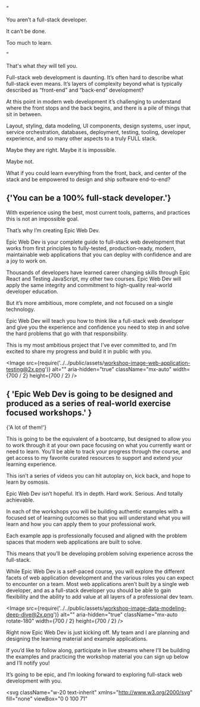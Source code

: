 <div className="flex items-center justify-center not-prose text-center text-xl sm:text-2xl leading-relaxed gap-10">

<div className="translate-y-5 font-mono text-4xl leading-none text-indigo-400 sm:text-5xl">
  “
</div>

<div className="italic flex flex-col gap-3 dark:text-white text-black">

You aren’t a full-stack developer.

It can’t be done.

Too much to learn.

</div>

<div className="translate-x-2 translate-y-5 font-mono text-4xl leading-none text-indigo-400 sm:text-5xl">
  ”
</div>

</div>

<div className="text-center pt-6 pb-1">

That's what _they_ will tell you.

</div>

Full-stack web development is daunting. It’s often hard to describe what full-stack even means. It’s layers of complexity beyond what is typically described as “front-end” and “back-end” development?

At this point in modern web development it’s challenging to understand where the front stops and the back begins, and there is a pile of things that sit in between.

Layout, styling, data modeling, UI components, design systems, user input, service orchestration, databases, deployment, testing, tooling, developer experience, and so many other aspects to a truly FULL stack.

Maybe they are right. Maybe it is impossible.

Maybe not.

What if you could learn everything from the front, back, and center of the stack and be empowered to design and ship software end-to-end?

<div className="not-prose py-12">
  <h2 className="mx-auto w-full max-w-2xl text-center text-4xl font-bold">
    <Balancer>{'You can be a 100% full-stack developer.'}</Balancer>
  </h2>
</div>

With experience using the best, most current tools, patterns, and practices this is not an impossible goal.

That’s why I’m creating Epic Web Dev.

Epic Web Dev is your complete guide to full-stack web development that works from first principles to fully-tested, production-ready, modern, maintainable web applications that you can deploy with confidence and are a joy to work on.

Thousands of developers have learned career changing skills through Epic React and Testing JavaScript, my other two courses. Epic Web Dev will apply the same integrity and commitment to high-quality real-world developer education.

But it’s more ambitious, more complete, and not focused on a single technology.

Epic Web Dev will teach you how to think like a full-stack web developer and give you the experience and confidence you need to step in and solve the hard problems that go with that responsibility.

This is my most ambitious project that I’ve ever committed to, and I’m excited to share my progress and build it in public with you.

<Image
  src={require('../../public/assets/workshop-image-web-application-testing@2x.png')}
  alt=""
  aria-hidden="true"
  className="mx-auto"
  width={700 / 2}
  height={700 / 2}
/>

<div className="-mt-5">
  <h2 className="mx-auto mb-0 w-full max-w-2xl pb-0 text-2xl sm:text-3xl lg:text-4xl">
    <Balancer>
      {
        'Epic Web Dev is going to be designed and produced as a series of real-world exercise focused workshops.'
      }
    </Balancer>
  </h2>
</div>

<p className="pb-10 pt-5 text-center">{'A lot of them!'}</p>

This is going to be the equivalent of a bootcamp, but designed to allow you to work through it at your own pace focusing on what you currently want or need to learn. You’ll be able to track your progress through the course, and get access to my favorite curated resources to support and extend your learning experience.

This isn’t a series of videos you can hit autoplay on, kick back, and hope to learn by osmosis.

Epic Web Dev isn’t hopeful. It’s in depth. Hard work. Serious. And totally achievable.

In each of the workshops you will be building authentic examples with a focused set of learning outcomes so that you will understand what you will learn and how you can apply them to your professional work.

Each example app is professionally focused and aligned with the problem spaces that modern web applications are built to solve.

This means that you’ll be developing problem solving experience across the full-stack.

While Epic Web Dev is a self-paced course, you will explore the different facets of web application development and the various roles you can expect to encounter on a team. Most web applications aren’t built by a single web developer, and as a full-stack developer you should be able to gain flexibility and the ability to add value at all layers of a professional dev team.

<Image
  src={require('../../public/assets/workshop-image-data-modeling-deep-dive@2x.png')}
  alt=""
  aria-hidden="true"
  className="mx-auto rotate-180"
  width={700 / 2}
  height={700 / 2}
/>

<div className="max-w-2xl mx-auto">

Right now Epic Web Dev is just kicking off. My team and I are planning and designing the learning material and example applications.

If you’d like to follow along, participate in live streams where I’ll be building the examples and practicing the workshop material you can sign up below and I’ll notify you!

It’s going to be epic, and I’m looking forward to exploring full-stack web development with you.

<svg
  className="w-20 text-inherit"
  xmlns="http://www.w3.org/2000/svg"
  fill="none"
  viewBox="0 0 100 71"
>
  <path
    fill="currentColor"
    d="M75.63 11.72c.27.032.468.167.593.407.125.24.12.474-.015.703-.125.177-.245.36-.36.547a24.878 24.878 0 0 1-1.218 1.687 35.318 35.318 0 0 0-2.22 3.032 1.553 1.553 0 0 0-.108.125 2.28 2.28 0 0 1-.376.406.454.454 0 0 1-.484.062c-.24-.218-.182-.614.172-1.187.365-.573.802-1.177 1.313-1.813.291-.375.552-.718.78-1.03.23-.324.376-.58.438-.767.094-.5-.26-.609-1.062-.328-.792.271-1.76.72-2.906 1.344a139.821 139.821 0 0 0-3.094 1.75c-.844.5-1.37.797-1.578.89a305.19 305.19 0 0 0-21.297 14.454c-.927.698-1.651 1.677-2.172 2.937a32.676 32.676 0 0 0-1.313 3.922 30.23 30.23 0 0 1-1.093 3.281c-.73 2.23-1.412 4.47-2.047 6.72-.302.968.02 1.624.968 1.968.688.24 1.38.48 2.079.719 1.28.458 2.573.89 3.875 1.297 2.208.583 4.432 1.114 6.671 1.593 2.167.448 4.313.953 6.438 1.516a43.084 43.084 0 0 1 6.25 2.172c.167.052.411.166.734.344.323.187.563.39.72.609.155.219.082.406-.22.562a2.159 2.159 0 0 1-.921-.312 4.055 4.055 0 0 0-.485-.219 37.847 37.847 0 0 0-5.953-2.125 120.274 120.274 0 0 0-6.156-1.469 90.514 90.514 0 0 1-8.188-2.062 53.934 53.934 0 0 1-3.172-1.063l-1.343-.468a5.03 5.03 0 0 1-.204-.063 4.9 4.9 0 0 0-1.156-.265c-.385-.042-.708.104-.969.437a250.22 250.22 0 0 0-3.78 9.5c-.095.25-.193.505-.298.766-.385.958-.74 1.932-1.062 2.922a26.618 26.618 0 0 1-1.735 4.328.405.405 0 0 1-.453.14c-.177-.041-.28-.156-.312-.343-.01-.282.052-.553.187-.813.021-.052.042-.099.063-.14a261.767 261.767 0 0 0 3.297-8.516 348.251 348.251 0 0 1 2.468-6.5c.053-.136.105-.281.157-.438a3.94 3.94 0 0 0 .36-1.36c.03-.447-.22-.796-.75-1.046-.511-.24-1.261-.51-2.25-.812a39.29 39.29 0 0 1-3.235-1.157c-1.104-.448-1.974-.979-2.61-1.593-.625-.615-.76-1.344-.406-2.188a4.068 4.068 0 0 1 1.031-1.078 194.95 194.95 0 0 0 5.828-4.297 218.114 218.114 0 0 1 4.672-3.5c.198-.167.526-.401.985-.703.468-.313.937-.615 1.406-.906.48-.302.844-.51 1.094-.625a4.782 4.782 0 0 0-.235.218 4.53 4.53 0 0 0-.218.204.908.908 0 0 1-.125.093c-.021.01-.016-.005.015-.047a17.64 17.64 0 0 0 2-3.796c.51-1.355.969-2.73 1.375-4.125a49.76 49.76 0 0 1 1.5-4.407c.73-2.24 1.464-4.468 2.203-6.687 1.48-4.375 2.896-8.76 4.25-13.156.094-.355.25-.62.47-.797.218-.177.421-.22.608-.125.188.093.277.364.266.812a369.025 369.025 0 0 0-6.047 17.406 841.427 841.427 0 0 1-3.156 9.47 3.513 3.513 0 0 1-.172.484c-.135.354-.24.713-.312 1.078-.073.354.015.599.265.734.24.01.558-.114.953-.375.396-.27.782-.557 1.157-.86.333-.26.609-.463.828-.609A206.671 206.671 0 0 1 62.27 18.8a142.86 142.86 0 0 1 8.344-4.907c.73-.406 1.464-.817 2.203-1.234a4.57 4.57 0 0 0 .235-.125c.406-.219.817-.411 1.234-.578a3.449 3.449 0 0 1 1.344-.234ZM40.833 35.55c.062-.25.041-.495-.063-.735l-.156-.312a.822.822 0 0 1-.078-.125 6.62 6.62 0 0 1 .469-.11c.114-.03.192-.041.234-.03.042 0 .068.004.078.015 0 .041-.161.15-.484.328-.25.135-.552.323-.907.562a5.847 5.847 0 0 0-.78.61 31.63 31.63 0 0 1-.595.469 42.82 42.82 0 0 1-.843.609c-.542.375-1.068.77-1.578 1.187a64.126 64.126 0 0 1-3.375 2.61 463.674 463.674 0 0 0-3.61 2.703c-.406.292-.797.61-1.172.953-.229.23-.432.49-.609.781a1.056 1.056 0 0 0-.156.72c.031.27.13.494.297.67l.03.032c.168.177.35.328.548.453.427.26.87.49 1.328.688 1.864.74 3.76 1.4 5.687 1.984.042.01.089.016.141.016.031.01.068.015.11.015a.952.952 0 0 0 .609-.078.821.821 0 0 0 .422-.437c.416-1.188.823-2.375 1.218-3.563a480.629 480.629 0 0 0 1.813-5.484c.48-1.51.953-3.02 1.422-4.531Z"
  />
  <path
    fill="currentColor"
    d="M60.317 47.861c-.573-.01-1.052-.146-1.437-.406-.386-.27-.532-.724-.438-1.36.031-.156.063-.265.094-.328.135-.343.292-.65.469-.921.166-.271.317-.49.453-.657l.187-.25c.219-.26.625-.666 1.219-1.218a6.736 6.736 0 0 1 1.922-1.282 3.55 3.55 0 0 1 .453-.11c.219-.04.453-.02.703.063.104.052.198.115.281.188a.486.486 0 0 1 .157.39c-.01.146-.026.261-.047.344 0 .01-.005.021-.016.032-.125.416-.453.802-.984 1.156-.532.344-1.078.635-1.64.875-.563.229-.954.375-1.173.437-.031.01-.104.042-.219.094-.104.052-.229.13-.375.234a1.394 1.394 0 0 0-.656.954c-.114.645.177 1.041.875 1.187.177.031.35.031.516 0a7.585 7.585 0 0 0 2.406-.781c.646-.354 1.276-.73 1.89-1.125.772-.49 1.553-.959 2.345-1.406a.74.74 0 0 1 .39-.141c.063 0 .12.02.172.062a.228.228 0 0 1 .047.141c0 .042-.01.089-.031.14a.81.81 0 0 1-.22.204 45.08 45.08 0 0 1-2.921 1.89c-.833.552-1.719 1-2.656 1.344-.5.167-1.089.25-1.766.25Zm2.766-5.203a1.18 1.18 0 0 0 .062-.172c.01-.052.01-.088 0-.11v-.046l-.015-.031a.246.246 0 0 0-.047-.063.362.362 0 0 0-.094-.062c-.094-.032-.286.057-.578.265a11.3 11.3 0 0 0-.922.735c-.323.291-.604.547-.844.765a5.29 5.29 0 0 0 .406-.156c.23-.104.49-.224.782-.36.291-.135.557-.27.797-.406.24-.145.39-.265.453-.359Z"
  />
  <path
    fill="currentColor"
    d="M89.473 26.533c-2.208 4.708-4.27 10.177-6.187 16.406a127.22 127.22 0 0 0-2.484 9.657 119.398 119.398 0 0 0-1.547 8.671.488.488 0 0 1-.11.282.4.4 0 0 1-.25.156.416.416 0 0 1-.36-.078.56.56 0 0 1-.218-.36c.417-2.791.974-5.76 1.672-8.906a130.896 130.896 0 0 1 2.656-9.875c1.927-6.083 3.985-11.458 6.172-16.125a.642.642 0 0 1 .25-.328c.115-.073.209-.094.281-.062.063.03.11.099.141.203a.613.613 0 0 1-.016.36ZM74.88 46.861a3.684 3.684 0 0 1-.891-.156l-.14-.063c-.324-.156-.542-.286-.657-.39a3.379 3.379 0 0 1-.672-.766 53.478 53.478 0 0 0-.39-.672l-.282-.5a6.608 6.608 0 0 0-.234-.343.52.52 0 0 1-.063-.079.635.635 0 0 0-.437-.218.635.635 0 0 0-.484.093.395.395 0 0 0-.094.047 2.201 2.201 0 0 0-.188.14 10.63 10.63 0 0 0-1.515 1.83l-.469.718c-.125.187-.245.375-.36.562a12.64 12.64 0 0 1-1.218 1.64.994.994 0 0 1-.438.235.307.307 0 0 1-.234-.03.41.41 0 0 1-.188-.188.82.82 0 0 1-.062-.5 9.554 9.554 0 0 1 .484-1.61c.146-.354.292-.713.438-1.078.219-.531.437-1.068.656-1.61a4.43 4.43 0 0 0 .172-.39c.26-.594.495-1.198.703-1.812.094-.271.198-.537.313-.797.448-.98.807-1.99 1.078-3.032a2.04 2.04 0 0 1 .344-.765.435.435 0 0 1 .218-.11.34.34 0 0 1 .25.032c.021.01.042.026.063.047.02.02.036.046.047.078.03.166.041.333.03.5a.783.783 0 0 1-.093.312 24.68 24.68 0 0 0-.797 1.875 62.2 62.2 0 0 0-.312.797 183.326 183.326 0 0 1-1.375 3.297c-.406.927-.76 1.88-1.063 2.86-.031.135.016.208.14.218a.24.24 0 0 0 .079-.016.243.243 0 0 0 .063-.046l1.75-2.5a5.607 5.607 0 0 1 1.296-1.329c.188-.135.386-.244.594-.328a.895.895 0 0 1 .953.188c.167.156.308.333.422.531.084.146.162.302.235.469.041.094.088.187.14.281.01.042.026.078.047.11.104.229.219.442.344.64l.11.172c.072.114.181.245.327.39.146.136.323.261.532.376l.187.062c.125.042.302.073.531.094.23.01.495-.016.797-.078.938-.271 1.948-1.026 3.031-2.266a36.523 36.523 0 0 0 3.094-4.156 67.552 67.552 0 0 0 2.438-4.031l.968-1.735c1.146-2.187 2.47-3.791 3.97-6.812.04.062.082-.875.124-.813l.125.188a96.75 96.75 0 0 1-2.687 5.797 95.336 95.336 0 0 1-2.313 4.328l-.953 1.578c-.635 1.052-1.443 2.25-2.422 3.594a26.063 26.063 0 0 1-3.078 3.546c-1.073 1.021-2.068 1.552-2.984 1.594Zm1.937-13.719c-.135-.041-.208-.125-.219-.25 0-.052.006-.093.016-.125.01-.03.026-.052.047-.062.02-.02.894.073-.106.062 5.291-.656 9.257-1.171 11.621-1.328 2.376-.208 5.724-.427 10.047-.656.209-.02.355-.005.438.047.094.042.12.104.078.187a.834.834 0 0 1-.219.172 1.58 1.58 0 0 1-.375.125c-6.541.375-11.937.792-16.187 1.25-1.938.198-3.651.39-5.14.578Z"
  />
  <path
    stroke="currentColor"
    d="M75.63 11.72c.27.032.468.167.593.407.125.24.12.474-.015.703-.125.177-.245.36-.36.547a24.878 24.878 0 0 1-1.218 1.687 35.318 35.318 0 0 0-2.22 3.032 1.553 1.553 0 0 0-.108.125 2.28 2.28 0 0 1-.376.406.454.454 0 0 1-.484.062c-.24-.218-.182-.614.172-1.187.365-.573.802-1.177 1.313-1.813.291-.375.552-.718.78-1.03.23-.324.376-.58.438-.767.094-.5-.26-.609-1.062-.328-.792.271-1.76.72-2.906 1.344a139.821 139.821 0 0 0-3.094 1.75c-.844.5-1.37.797-1.578.89a305.19 305.19 0 0 0-21.297 14.454c-.927.698-1.651 1.677-2.172 2.937a32.676 32.676 0 0 0-1.313 3.922 30.23 30.23 0 0 1-1.093 3.281c-.73 2.23-1.412 4.47-2.047 6.72-.302.968.02 1.624.968 1.968.688.24 1.38.48 2.079.719 1.28.458 2.573.89 3.875 1.297 2.208.583 4.432 1.114 6.671 1.593 2.167.448 4.313.953 6.438 1.516a43.084 43.084 0 0 1 6.25 2.172c.167.052.411.166.734.344.323.187.563.39.72.609.155.219.082.406-.22.562a2.159 2.159 0 0 1-.921-.312 4.055 4.055 0 0 0-.485-.219 37.847 37.847 0 0 0-5.953-2.125 120.274 120.274 0 0 0-6.156-1.469 90.514 90.514 0 0 1-8.188-2.062 53.934 53.934 0 0 1-3.172-1.063l-1.343-.468a5.03 5.03 0 0 1-.204-.063 4.9 4.9 0 0 0-1.156-.265c-.385-.042-.708.104-.969.437a250.22 250.22 0 0 0-3.78 9.5c-.095.25-.193.505-.298.766-.385.958-.74 1.932-1.062 2.922a26.618 26.618 0 0 1-1.735 4.328.405.405 0 0 1-.453.14c-.177-.041-.28-.156-.312-.343-.01-.282.052-.553.187-.813.021-.052.042-.099.063-.14a261.767 261.767 0 0 0 3.297-8.516 348.251 348.251 0 0 1 2.468-6.5c.053-.136.105-.281.157-.438a3.94 3.94 0 0 0 .36-1.36c.03-.447-.22-.796-.75-1.046-.511-.24-1.261-.51-2.25-.812a39.29 39.29 0 0 1-3.235-1.157c-1.104-.448-1.974-.979-2.61-1.593-.625-.615-.76-1.344-.406-2.188a4.068 4.068 0 0 1 1.031-1.078 194.95 194.95 0 0 0 5.828-4.297 218.114 218.114 0 0 1 4.672-3.5c.198-.167.526-.401.985-.703.468-.313.937-.615 1.406-.906.48-.302.844-.51 1.094-.625a4.782 4.782 0 0 0-.235.218 4.53 4.53 0 0 0-.218.204.908.908 0 0 1-.125.093c-.021.01-.016-.005.015-.047a17.64 17.64 0 0 0 2-3.796c.51-1.355.969-2.73 1.375-4.125a49.76 49.76 0 0 1 1.5-4.407c.73-2.24 1.464-4.468 2.203-6.687 1.48-4.375 2.896-8.76 4.25-13.156.094-.355.25-.62.47-.797.218-.177.421-.22.608-.125.188.093.277.364.266.812a369.025 369.025 0 0 0-6.047 17.406 841.427 841.427 0 0 1-3.156 9.47 3.513 3.513 0 0 1-.172.484c-.135.354-.24.713-.312 1.078-.073.354.015.599.265.734.24.01.558-.114.953-.375.396-.27.782-.557 1.157-.86.333-.26.609-.463.828-.609A206.671 206.671 0 0 1 62.27 18.8a142.86 142.86 0 0 1 8.344-4.907c.73-.406 1.464-.817 2.203-1.234a4.57 4.57 0 0 0 .235-.125c.406-.219.817-.411 1.234-.578a3.449 3.449 0 0 1 1.344-.234ZM40.833 35.55c.062-.25.041-.495-.063-.735l-.156-.312a.822.822 0 0 1-.078-.125 6.62 6.62 0 0 1 .469-.11c.114-.03.192-.041.234-.03.042 0 .068.004.078.015 0 .041-.161.15-.484.328-.25.135-.552.323-.907.562a5.847 5.847 0 0 0-.78.61 31.63 31.63 0 0 1-.595.469 42.82 42.82 0 0 1-.843.609c-.542.375-1.068.77-1.578 1.187a64.126 64.126 0 0 1-3.375 2.61 463.674 463.674 0 0 0-3.61 2.703c-.406.292-.797.61-1.172.953-.229.23-.432.49-.609.781a1.056 1.056 0 0 0-.156.72c.031.27.13.494.297.67l.03.032c.168.177.35.328.548.453.427.26.87.49 1.328.688 1.864.74 3.76 1.4 5.687 1.984.042.01.089.016.141.016.031.01.068.015.11.015a.952.952 0 0 0 .609-.078.821.821 0 0 0 .422-.437c.416-1.188.823-2.375 1.218-3.563a480.629 480.629 0 0 0 1.813-5.484c.48-1.51.953-3.02 1.422-4.531Z"
  />
  <path
    stroke="currentColor"
    d="M60.317 47.861c-.573-.01-1.052-.146-1.437-.406-.386-.27-.532-.724-.438-1.36.031-.156.063-.265.094-.328.135-.343.292-.65.469-.921.166-.271.317-.49.453-.657l.187-.25c.219-.26.625-.666 1.219-1.218a6.736 6.736 0 0 1 1.922-1.282 3.55 3.55 0 0 1 .453-.11c.219-.04.453-.02.703.063.104.052.198.115.281.188a.486.486 0 0 1 .157.39c-.01.146-.026.261-.047.344 0 .01-.005.021-.016.032-.125.416-.453.802-.984 1.156-.532.344-1.078.635-1.64.875-.563.229-.954.375-1.173.437-.031.01-.104.042-.219.094-.104.052-.229.13-.375.234a1.394 1.394 0 0 0-.656.954c-.114.645.177 1.041.875 1.187.177.031.35.031.516 0a7.585 7.585 0 0 0 2.406-.781c.646-.354 1.276-.73 1.89-1.125.772-.49 1.553-.959 2.345-1.406a.74.74 0 0 1 .39-.141c.063 0 .12.02.172.062a.228.228 0 0 1 .047.141c0 .042-.01.089-.031.14a.81.81 0 0 1-.22.204 45.08 45.08 0 0 1-2.921 1.89c-.833.552-1.719 1-2.656 1.344-.5.167-1.089.25-1.766.25Zm2.766-5.203a1.18 1.18 0 0 0 .062-.172c.01-.052.01-.088 0-.11v-.046l-.015-.031a.246.246 0 0 0-.047-.063.362.362 0 0 0-.094-.062c-.094-.032-.286.057-.578.265a11.3 11.3 0 0 0-.922.735c-.323.291-.604.547-.844.765a5.29 5.29 0 0 0 .406-.156c.23-.104.49-.224.782-.36.291-.135.557-.27.797-.406.24-.145.39-.265.453-.359Z"
  />
  <path
    stroke="currentColor"
    d="M89.473 26.533c-2.208 4.708-4.27 10.177-6.187 16.406a127.22 127.22 0 0 0-2.484 9.657 119.398 119.398 0 0 0-1.547 8.671.488.488 0 0 1-.11.282.4.4 0 0 1-.25.156.416.416 0 0 1-.36-.078.56.56 0 0 1-.218-.36c.417-2.791.974-5.76 1.672-8.906a130.896 130.896 0 0 1 2.656-9.875c1.927-6.083 3.985-11.458 6.172-16.125a.642.642 0 0 1 .25-.328c.115-.073.209-.094.281-.062.063.03.11.099.141.203a.613.613 0 0 1-.016.36ZM74.88 46.861a3.684 3.684 0 0 1-.891-.156l-.14-.063c-.324-.156-.542-.286-.657-.39a3.379 3.379 0 0 1-.672-.766 53.478 53.478 0 0 0-.39-.672l-.282-.5a6.608 6.608 0 0 0-.234-.343.52.52 0 0 1-.063-.079.635.635 0 0 0-.437-.218.635.635 0 0 0-.484.093.395.395 0 0 0-.094.047 2.201 2.201 0 0 0-.188.14 10.63 10.63 0 0 0-1.515 1.83l-.469.718c-.125.187-.245.375-.36.562a12.64 12.64 0 0 1-1.218 1.64.994.994 0 0 1-.438.235.307.307 0 0 1-.234-.03.41.41 0 0 1-.188-.188.82.82 0 0 1-.062-.5 9.554 9.554 0 0 1 .484-1.61c.146-.354.292-.713.438-1.078.219-.531.437-1.068.656-1.61a4.43 4.43 0 0 0 .172-.39c.26-.594.495-1.198.703-1.812.094-.271.198-.537.313-.797.448-.98.807-1.99 1.078-3.032a2.04 2.04 0 0 1 .344-.765.435.435 0 0 1 .218-.11.34.34 0 0 1 .25.032c.021.01.042.026.063.047.02.02.036.046.047.078.03.166.041.333.03.5a.783.783 0 0 1-.093.312 24.68 24.68 0 0 0-.797 1.875 62.2 62.2 0 0 0-.312.797 183.326 183.326 0 0 1-1.375 3.297c-.406.927-.76 1.88-1.063 2.86-.031.135.016.208.14.218a.24.24 0 0 0 .079-.016.243.243 0 0 0 .063-.046l1.75-2.5a5.607 5.607 0 0 1 1.296-1.329c.188-.135.386-.244.594-.328a.895.895 0 0 1 .953.188c.167.156.308.333.422.531.084.146.162.302.235.469.041.094.088.187.14.281.01.042.026.078.047.11.104.229.219.442.344.64l.11.172c.072.114.181.245.327.39.146.136.323.261.532.376l.187.062c.125.042.302.073.531.094.23.01.495-.016.797-.078.938-.271 1.948-1.026 3.031-2.266a36.523 36.523 0 0 0 3.094-4.156 67.552 67.552 0 0 0 2.438-4.031l.968-1.735c1.146-2.187 2.47-3.791 3.97-6.812.04.062.082-.875.124-.813l.125.188a96.75 96.75 0 0 1-2.687 5.797 95.336 95.336 0 0 1-2.313 4.328l-.953 1.578c-.635 1.052-1.443 2.25-2.422 3.594a26.063 26.063 0 0 1-3.078 3.546c-1.073 1.021-2.068 1.552-2.984 1.594Zm1.937-13.719c-.135-.041-.208-.125-.219-.25 0-.052.006-.093.016-.125.01-.03.026-.052.047-.062.02-.02.894.073-.106.062 5.291-.656 9.257-1.171 11.621-1.328 2.376-.208 5.724-.427 10.047-.656.209-.02.355-.005.438.047.094.042.12.104.078.187a.834.834 0 0 1-.219.172 1.58 1.58 0 0 1-.375.125c-6.541.375-11.937.792-16.187 1.25-1.938.198-3.651.39-5.14.578Z"
  />
  <path stroke="currentColor" strokeWidth="1.5" d="M1 43.5 15 42" />
</svg>

</div>

